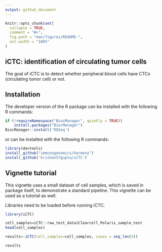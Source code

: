 ```yaml
---
output: github_document
---
```


```r
knitr::opts_chunk$set(
  collapse = TRUE,
  comment = "#>",
  fig.path = "man/figures/README-",
  out.width = "100%"
)
```

## iCTC: identification of circulating tumor cells

The goal of iCTC is to detect whether peripheral blood cells have CTCs
(circulating tumor cell) or not.

## Installation

The developer version of the R package can be installed 
with the following R commands:

``` r
if (!requireNamespace("BiocManager", quietly = TRUE))
    install.packages("BiocManager")
BiocManager::install('ROSeq')
```
or can be installed with the following R commands:

``` r
library(devtools)
install_github("immunogenomics/harmony")
install_github('krishan57gupta/iCTC')
```

## Vignette tutorial

This vignette uses a small dataset of cell samples, 
which is saved in package itself, to demonstrate a standard pipeline. 
This vignette can be used as a tutorial as well.

Libraries need to be loaded before running iCTC.

```r
library(iCTC)
```

```r
cell_samples=iCTC::raw_test_data$Clearcell_Polaris_sample_test
head(cell_samples)
```


```r
results<-iCTC(cell_samples=cell_samples, cases = seq_len(3))
```

```r
results
```
